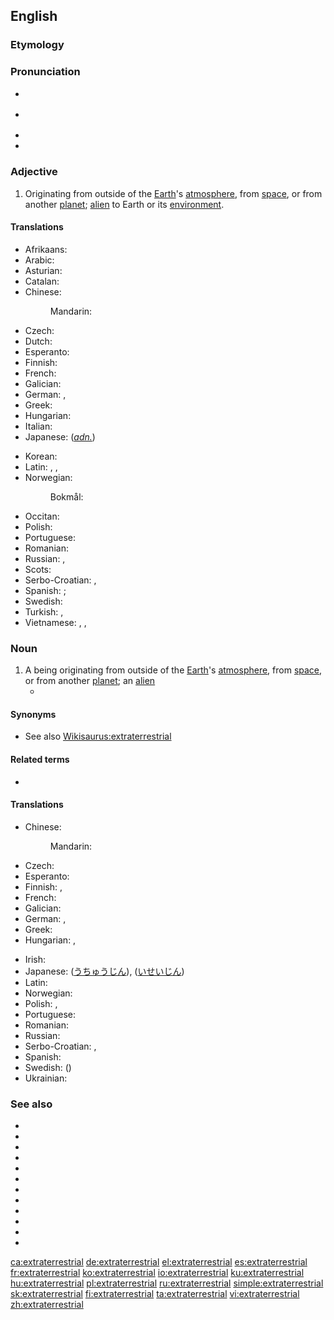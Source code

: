 ==English==
{{wikipedia}}

===Etymology===
{{prefix|extra|terrestrial|lang=en}}

===Pronunciation===
* {{a|Canada}} {{IPA|/ˌɛkstrətɚˈɛstri.əl/|lang=en}}
* {{a|UK}} {{IPA|/ˌɛk.stɹə.təˈɹɛst.ɹi.əl/|lang=en}}
* {{audio|en-ca-synth-extraterrestrial.ogg|CA synth|lang=en}}
* {{hyphenation|extra|terrestrial|lang=en}}

===Adjective===
{{en-adj}}

# Originating from outside of the [[Earth]]'s [[atmosphere]], from [[space]], or from another [[planet]]; [[alien]] to Earth or its [[environment]].

====Translations====
{{trans-top|originating from outside of the Earth}}
* Afrikaans: {{t-needed|af}}
* Arabic: {{t|ar|قَائِمٌ خَارِجَ اَلْأَرْض}}
* Asturian: {{t|ast|estraterrestre}}
* Catalan: {{t|ca|extraterrestre}}
* Chinese:
*: Mandarin: {{t|cmn|地球外|alt=地球外的|tr=dìqiúwài de|sc=Hani}}
* Czech: {{t|cs|mimozemský}}
* Dutch: {{t+|nl|buitenaards}}
* Esperanto: {{t|eo|ekstertera}}
* Finnish: {{t+|fi|avaruus|alt=avaruus-}}
* French: {{t+|fr|extraterrestre}}
* Galician: {{t+|gl|extraterrestre}}
* German: {{t+|de|außerirdisch}}, {{t+|de|extraterrestrisch}}
* Greek: {{t+|el|εξωγήινος}}
* Hungarian: {{t+|hu|földönkívüli}}
* Italian: {{t+|it|extraterrestre}}
* Japanese: (''[[adnominal|adn.]]'') {{t|ja|地球外|tr=ちきゅうがい, chikyūgai|sc=Jpan}}
{{trans-mid}}
* Korean: {{t|ko|지구밖|tr=jigubakk|sc=Kore}}
* Latin: {{t|la|extraterrestrialis}} {{qualifier|Modern Latin}}, {{t|la|extraterrestris}} {{qualifier|Modern Latin}}, {{t|la|extra terram}} {{qualifier|Classical Latin}}
* Norwegian: 
*: Bokmål: {{t|nb|utenomjordisk}}
* Occitan: {{t|oc|extraterrèstre}}
* Polish: {{t+|pl|pozaziemski}}
* Portuguese: {{t+|pt|extraterrestre}}
* Romanian: {{t+|ro|extraterestru}}
* Russian: {{t+|ru|иноплане́тный}}, {{t+|ru|внеземно́й}}
* Scots: {{t|sco|extraeterrestrial}}
* Serbo-Croatian: {{t+|sh|vanzemaljski}}, {{t+|sh|izvanzemaljski}}
* Spanish: {{t+|es|extraterrestre}}; {{t+|es|alienígena}}
* Swedish: {{t+|sv|utomjordisk}}
* Turkish: {{t+|tr|uzaylı}}, {{t|tr|dünya dışı}}
* Vietnamese: {{t|vi|ngoài trái đất}}, {{t|vi|ngoài Trái Đất}}, {{t|vi|ngoài hành tinh}}
{{trans-bottom}}

===Noun===
{{en-noun}}

# A being originating from outside of the [[Earth]]'s [[atmosphere]], from [[space]], or from another [[planet]]; an [[alien]]
#* {{quote-journal
|date=May 24, 2012
|author=Nathan Rabin
|title=Film: Reviews: Men In Black 3
|work=The Onion AV Club
|url=http://www.avclub.com/articles/men-in-black-3,75576/
|page=
|passage=Smith returns in Men In Black 3 as a veteran agent of a secret organization dedicated to policing the earth’s many '''extraterrestrials'''.}}

====Synonyms====
* See also [[Wikisaurus:extraterrestrial]]

====Related terms====
* {{l|en|ET}}

====Translations====
{{trans-top|being originating from outside of the Earth}}
* Chinese:
*: Mandarin: {{t+|cmn|外星人|tr=wàixīngrén|sc=Hani}}
* Czech: {{t+|cs|mimozemšťan|m}}
* Esperanto: {{t|eo|eksterterano}}
* Finnish: {{t+|fi|avaruusolento}}, {{t+|fi|avaruusolio}}
* French: {{t+|fr|extraterrestre|m|f}}
* Galician: {{t+|gl|extraterrestre|m}}
* German: {{t+|de|Außerirdischer|m}}, {{t|de|Außerirdische|f}}
* Greek: {{t+|el|εξωγήινος|m}}
* Hungarian: {{t+|hu|földönkívüli}}, {{t|hu|űrlény}}
{{trans-mid}}
* Irish: {{t|ga|eachtardhomhandach|m}}
* Japanese: {{t+|ja|宇宙人|tr=uchūjin}} ([[うちゅうじん]]), {{t|ja|異星人|tr=iseijin}} ([[いせいじん]])
* Latin: {{t|la|ens extra terram|n}}
* Norwegian: {{t|no|utenomjordisk skapning|m}}
* Polish: {{t+|pl|kosmita|m}}, {{t+|pl|kosmitka|f}}
* Portuguese: {{t+|pt|extraterrestre|m|f}}
* Romanian: {{t+|ro|extraterestru|m}}
* Russian: {{t+|ru|инопланетя́нин|m}}
* Serbo-Croatian: {{t+|sh|vanzemaljac|m}}, {{t+|sh|izvanzemaljac|m}}
* Spanish: {{t+|es|extraterrestre|m}}
* Swedish: {{t+|sv|utomjording|n}} ({{t|sv|utomjordling}})
* Ukrainian: {{t|uk|іншопланетянин|m|sc=Cyrl}}
{{trans-bottom}}

===See also===
* {{l|en|alien}}
* {{l|en|angel}}
* {{l|en|celestial}}
* {{l|en|extraplanetary being}}
* {{l|en|extradimesional being}}
* {{l|en|intra-planetary being}}
* {{l|en|off-planet personality}}
* {{l|en|spirit guide}}
* {{l|en|spirit}}
* {{l|en|star visitor}}
* {{l|en|time traveler}}
* {{l|en|little green man}}

[[ca:extraterrestrial]]
[[de:extraterrestrial]]
[[el:extraterrestrial]]
[[es:extraterrestrial]]
[[fr:extraterrestrial]]
[[ko:extraterrestrial]]
[[io:extraterrestrial]]
[[ku:extraterrestrial]]
[[hu:extraterrestrial]]
[[pl:extraterrestrial]]
[[ru:extraterrestrial]]
[[simple:extraterrestrial]]
[[sk:extraterrestrial]]
[[fi:extraterrestrial]]
[[ta:extraterrestrial]]
[[vi:extraterrestrial]]
[[zh:extraterrestrial]]